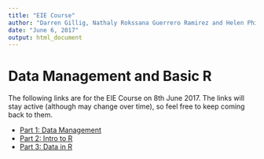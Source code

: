 ```yaml
---
title: "EIE Course"
author: "Darren Gillig, Nathaly Rokssana Guerrero Ramirez and Helen Phillips"
date: "June 6, 2017"
output: html_document
---
```

# Data Management and Basic R

The following links are for the EIE Course on 8th June 2017. The links will stay active (although may change over time), so feel free to keep coming back to them.

* [Part 1: Data Management](https://helenphillips.github.io/EIE_dataManagementAndR/Data_Management_Course_2017.html)
* [Part 2: Intro to R](https://helenphillips.github.io/EIE_dataManagementAndR/Helens_intro.html)
* [Part 3: Data in R](https://helenphillips.github.io/EIE_dataManagementAndR/Data_management_Darren.html)
